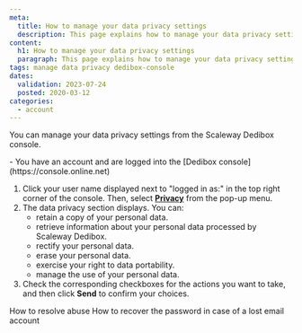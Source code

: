 ```yaml
---
meta:
  title: How to manage your data privacy settings
  description: This page explains how to manage your data privacy settings.
content:
  h1: How to manage your data privacy settings
  paragraph: This page explains how to manage your data privacy settings.
tags: manage data privacy dedibox-console
dates:
  validation: 2023-07-24
  posted: 2020-03-12
categories:
  - account
---
```


You can manage your data privacy settings from the Scaleway Dedibox console.

<Message type="requirement">
  - You have an account and are logged into the [Dedibox console](https://console.online.net) 
</Message>

1. Click your user name displayed next to "logged in as:" in the top right corner of the console. Then, select **[Privacy](https://console.online.net/en/account/privacy)** from the pop-up menu.
2. The data privacy section displays. You can:
    - retain a copy of your personal data.
    - retrieve information about your personal data processed by Scaleway Dedibox.
    - rectify your personal data.
    - erase your personal data.
    - exercise your right to data portability.
    - manage the use of your personal data.
3. Check the corresponding checkboxes for the actions you want to take, and then click **Send** to confirm your choices.


<Navigation title="See Also">
  <PreviousButton to="/dedibox-console/my-account/how-to/resolve-abuse/">How to resolve abuse</PreviousButton>
  <NextButton to="/dedibox-console/my-account/how-to/recover-password-lost-email/">How to recover the password in case of a lost email account</NextButton>
</Navigation>
